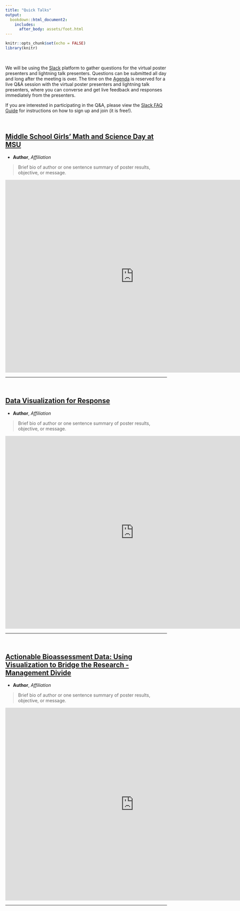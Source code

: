 ```yaml
---
title: "Quick Talks"
output: 
  bookdown::html_document2:
    includes:
      after_body: assets/foot.html
---
```


```r
knitr::opts_chunk$set(echo = FALSE)
library(knitr)

```

<style>
  .title{
    display: none;
  }
</style>

<br>

<div class = "blue">

We will be using the [Slack](reference.html) platform to gather questions for the virtual poster presenters and lightning talk presenters. Questions can be submitted all day and long after the meeting is over. The time on the [Agenda](index.html) is reserved for a live Q&A session with the virtual poster presenters and lightning talk presenters, where you can converse and get live feedback and responses immediately from the presenters.

If you are interested in participating in the Q&A, please view the [Slack FAQ Guide](reference.html) for instructions on how to sign up and join (it is free!).

</div>

<br>


## [Middle School Girls' Math and Science Day at MSU](https://www.youtube.com/watch?v=e3sR8EOnPac)

 - **Author**, *Affiliation*
 
 > Brief bio of author or one sentence summary of poster results, objective, or message.
 
<iframe width="800" height="600" src="https://www.youtube.com/embed/e3sR8EOnPac" frameborder="0" allow="accelerometer; autoplay; encrypted-media; gyroscope; picture-in-picture" allowfullscreen></iframe>

---

<br>

## [Data Visualization for Response](https://www.youtube.com/watch?v=yHahmTU4IAY)

 - **Author**, *Affiliation*
 
 > Brief bio of author or one sentence summary of poster results, objective, or message.

<iframe width="800" height="600" src="https://www.youtube.com/embed/yHahmTU4IAY" frameborder="0" allow="accelerometer; autoplay; encrypted-media; gyroscope; picture-in-picture" allowfullscreen></iframe>

---

<br>

## [Actionable Bioassessment Data: Using Visualization to Bridge the Research - Management Divide](https://www.youtube.com/watch?v=aTru0OrzaEY)

 - **Author**, *Affiliation*
 
 > Brief bio of author or one sentence summary of poster results, objective, or message.

<iframe width="800" height="600" src="https://www.youtube.com/embed/aTru0OrzaEY" frameborder="0" allow="accelerometer; autoplay; encrypted-media; gyroscope; picture-in-picture" allowfullscreen></iframe>

---